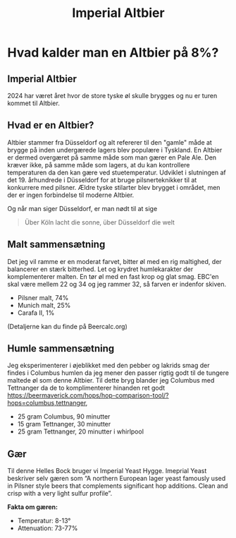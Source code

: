 ﻿---
published: 2024-09-10
title: Imperial Altbier
slug: batch-242-imperial-altbier
summary: la la la
---


# Hvad kalder man en Altbier på 8%?
## Imperial Altbier
2024 har været året hvor de store tyske øl skulle brygges og nu er turen kommet til Altbier.

## Hvad er en Altbier?
Altbier stammer fra Düsseldorf og alt refererer til den "gamle" måde at brygge på inden undergærede lagers blev populære i Tyskland.
En Altbier er dermed overgæret på samme måde som man gærer en Pale Ale. Den kræver ikke, på samme måde som lagers, at du kan kontrollere temperaturen da den kan gære ved stuetemperatur.
Udviklet i slutningen af ​​det 19. århundrede i Düsseldorf for at bruge pilsnerteknikker til at konkurrere med pilsner. Ældre tyske stilarter blev brygget i området, men der er ingen forbindelse til moderne Altbier.

Og når man siger Düsseldorf, er man nødt til at sige

> Über Köln lacht die sonne, über Düsseldorf die welt

## Malt sammensætning
Det jeg vil ramme er en moderat farvet, bitter øl med en rig maltighed, der balancerer en stærk bitterhed. Let og krydret humlekarakter der komplementerer malten. En tør øl med en fast krop og glat smag.
EBC'en skal være mellem 22 og 34 og jeg rammer 32, så farven er indenfor skiven.

* Pilsner malt, 74%
* Munich malt, 25%
* Carafa II, 1%

(Detaljerne kan du finde på Beercalc.org)

## Humle sammensætning
Jeg eksperimenterer i øjeblikket med den pebber og lakrids smag der findes i Columbus humlen da jeg mener den passer rigtig godt til de tungere maltede øl som denne Altbier.
Til dette bryg blander jeg Columbus med Tettnanger da de to komplimenterer hinanden ret godt https://beermaverick.com/hops/hop-comparison-tool/?hops=columbus,tettnanger,

* 25 gram Columbus, 90 minutter
* 15 gram Tettnanger, 30 minutter
* 25 gram Tettnanger, 20 minutter i whirlpool

## Gær
Til denne Helles Bock bruger vi Imperial Yeast Hygge. Imeprial Yeast beskriver selv gæren som “A northern European lager yeast famously used in Pilsner style beers that complements significant hop additions. Clean and crisp with a very light sulfur profile”.

**Fakta om gæren:**
- Temperatur: 8-13°
- Attenuation: 73-77%
